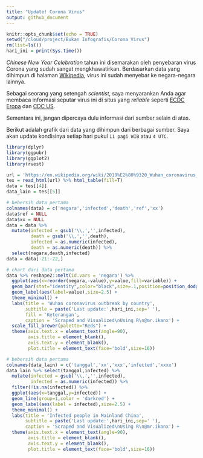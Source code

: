 ```yaml
---
title: "Update! Corona Virus"
output: github_document
---
```


```r
knitr::opts_chunk$set(echo = TRUE)
setwd("/cloud/project/Bukan Infografis/Corona Virus")
rm(list=ls())
hari_ini = print(Sys.time())
```

_Chinese New Year Celebration_ tahun ini disemarakan oleh penyebaran virus Corona yang sudah sangat mengkhawatirkan. Berdasarkan data yang dihimpun di halaman [Wikipedia](https://en.wikipedia.org/wiki/2019%E2%80%9320_Wuhan_coronavirus_outbreak), virus ini sudah menyebar ke negara-negara lainnya.

Sebagai seorang yang setengah _scientist_, saya menyarankan Anda agar membaca informasi seputar virus ini di situs yang _reliable_ seperti [ECDC Eropa](https://www.ecdc.europa.eu/en/novel-coronavirus-china) dan [CDC US](https://www.cdc.gov/coronavirus/index.html).

Sementara ini, jangan dipercaya dulu informasi dari sumber selain di atas.

Berikut adalah grafik dari data yang dihimpun dari berbagai sumber. Saya akan update kondisinya setiap hari pukul `11 pagi WIB` atau `4 UTC`.

```r
library(dplyr)
library(ggpubr)
library(ggplot2)
library(rvest)

url = 'https://en.wikipedia.org/wiki/2019%E2%80%9320_Wuhan_coronavirus_outbreak'
tes = read_html(url) %>% html_table(fill=T)
data = tes[[4]] 
data_lain = tes[[5]] 

# bebersih data pertama
colnames(data) = c('negara','infected','death','ref','xx')
data$ref = NULL
data$xx = NULL
data = data %>% 
  mutate(infected = gsub('\\,','',infected), 
         death = gsub('\\,','',death),
         infected = as.numeric(infected),
         death = as.numeric(death)) %>%
  select(negara,death,infected)
data = data[-21:-22,]

# chart dari data pertama
data %>% reshape2::melt(id.vars = 'negara') %>%
  ggplot(aes(x=reorder(negara,-value),y=value,fill=variable)) + 
  geom_bar(stat="identity",color="black",size=.1,position=position_dodge()) +
  geom_label(aes(label=value),size=2.5) +
  theme_minimal() +
  labs(title = 'Wuhan coronavirus outbreak by country',
       subtitle = paste('Last update:',hari_ini,sep=' '),
       fill = 'Keterangan',
       caption = 'Scraped and Visualized\nUsing R\n@mr.ikanx') +
  scale_fill_brewer(palette="Reds") +
  theme(axis.text.x = element_text(angle=90),
        axis.title = element_blank(),
        axis.text.y = element_blank(),
        plot.title = element_text(face='bold',size=16))

# bebersih data pertama
colnames(data_lain) = c('tanggal','xx','xxx','infected','xxxx')
data_lain %>% select(tanggal,infected) %>%
  mutate(infected = gsub('\\,','',infected), 
         infected = as.numeric(infected)) %>%
  filter(!is.na(infected)) %>%
  ggplot(aes(x=tanggal,y=infected)) +
  geom_line(group=1,color = 'darkred') +
  geom_label(aes(label = infected),size=2.5) +
  theme_minimal() +
  labs(title = 'Infected people in Mainland China',
       subtitle = paste('Last update:',hari_ini,sep=' '),
       caption = 'Scraped and Visualized\nUsing R\n@mr.ikanx') +
  theme(axis.text.x = element_text(angle=90),
        axis.title = element_blank(),
        axis.text.y = element_blank(),
        plot.title = element_text(face='bold',size=16))
```